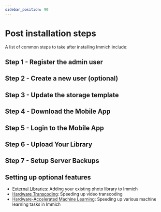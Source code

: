 ```yaml
---
sidebar_position: 90
---
```



# Post installation steps

A list of common steps to take after installing Immich include:

## Step 1 - Register the admin user

<RegisterAdminUser />

## Step 2 - Create a new user (optional)

<UserCreate />

## Step 3 - Update the storage template

<StorageTemplate />

## Step 4 - Download the Mobile App

<MobileAppDownload />

## Step 5 - Login to the Mobile App

<MobileAppLogin />

## Step 6 - Upload Your Library

<MobileAppBackup />

## Step 7 - Setup Server Backups

<ServerBackup />

## Setting up optional features

- [External Libraries](/features/libraries.md): Adding your existing photo library to Immich
- [Hardware Transcoding](/features/hardware-transcoding.md): Speeding up video transcoding
- [Hardware-Accelerated Machine Learning](/features/ml-hardware-acceleration.md): Speeding up various machine learning tasks in Immich

